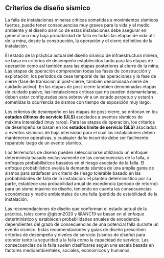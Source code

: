 ## Criterios de diseño sísmico

La falla de instalaciones mineras críticas sometidas a movimientos sísmicos fuertes, puede tener consecuencias muy graves para la vida y el medio ambiente y el diseño sísmico de estas instalaciones debe asegurar en general una muy baja probabilidad de falla en todas las etapas de vida útil de la mina, desde la construcción, la operación y el cierre definitivo de la instalación. 

El estado de la práctica actual del diseño sísmico de infraestructura minera, se basa en criterios de desempeño establecidos tanto para las etapas de operación como así también para las etapas posteriores al cierre de la mina. Las etapas de operación comprenden todas las fases de construcción y explotación, los períodos de cese temporal de las operaciones y la fase de cierre (fase de transición al post-cierre, también denominada cierre de cuidado activo). En las etapas de post-cierre tambien denominadas etapas de cuidado pasivo, las instalaciones críticas que no pueden desmantelarse, deben estar configuradas para sobrevivir a un estado perpetuo y estarán sometidas la ocurrencia de sismos con tiempo de exposición muy largo. 

Los criterios de desempeño en las etapas de post-cierre, se enfocan en los **estados últimos de servicio (ULS) ** asociados a eventos sísmicos de máxima intensidad (muy raros). Para las etapas de operación, los criterios de desempeño se basan en los **estados límite de servicio (SLS)** asociados a eventos sísmicos de baja intensidad para el cual las instalaciones deben mantenerse operativas, y cualquier daño incurrido debe ser fácilmente reparable luego de un evento sísmico. 

Los terremotos de diseño pueden seleccionarse utilizando un enfoque determinista basado exclusivamente en las consecuencias de la falla, o enfoques probabilísticos basados en el riesgo asociado de la falla. El enfoque probabilístico evalúa la demanda sísmica de una amplia gama de sismos para satisfacer un criterio de riesgo tolerable basado en las probabilidades de falla de la instalación. El planteo determinístico por su parte, establece una probabilidad anual de excedencia (período de retorno) para un sismo máximo de diseño, teniendo en cuenta las consecuencias económicas y medio ambientales de una falla (pérdida de estabilidad) de la instalación.

Las recomendaciones de diseño que conforman el estado actual de la práctica, tales como @gistm2020 y @ANC19 se basan en el enfoque determinístico y establecen probabilidades anuales de excedencia dependientes del grado de consecuencias de una potencial falla durante un evento sísmico. Estas recomendaciones y guías de diseño prescriben criterios de desempeño y niveles de servicio (sismos de diseño) para atender tanto la seguridad a la falla como la capacidad de servicio. Las consecuencias de la falla suelen clasificarse según una escala basada en factores medioambientales, sociales, económicos y humanos. 
